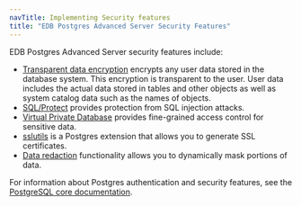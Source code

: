 ```yaml
---
navTitle: Implementing Security features
title: "EDB Postgres Advanced Server Security Features"
---
```


EDB Postgres Advanced Server security features include:

-   [Transparent data encryption](/tde/latest) encrypts any user data stored in the database system. This encryption is transparent to the user. User data includes the actual data stored in tables and other objects as well as system catalog data such as the names of objects.
-   [SQL/Protect](02_protecting_against_sql_injection_attacks/#protecting_against_sql_injection_attacks) provides protection from SQL injection attacks.
-   [Virtual Private Database](03_virtual_private_database/#virtual_private_database) provides fine-grained access control for sensitive data.
-   [sslutils](04_sslutils/#sslutils) is a Postgres extension that allows you to generate SSL certificates.
-   [Data redaction](05_data_redaction/#data_redaction) functionality allows you to dynamically mask portions of data.

For information about Postgres authentication and security features, see the [PostgreSQL core documentation](https://www.postgresql.org/docs/).